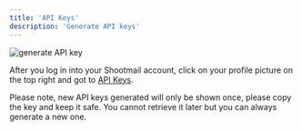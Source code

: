 ```yaml
---
title: 'API Keys'
description: 'Generate API keys'
---
```


![generate API key](https://res.cloudinary.com/curead/image/upload/v1717754210/Shootmail/mocks/Screenshot_2024-06-07_at_3.24.59_PM_wnatbk.png)

After you log in into your Shootmail account, click on your profile picture on the top right and got to [API Keys](https://shootmail.app/settings/api-keys).

Please note, new API keys generated will only be shown once, please copy the key and keep it safe. You cannot retrieve it later
but you can always generate a new one.